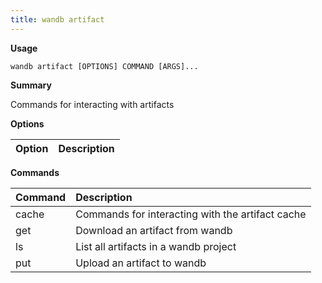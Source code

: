 ---
title: wandb artifact
---

**Usage**

`wandb artifact [OPTIONS] COMMAND [ARGS]...`

**Summary**

Commands for interacting with artifacts


**Options**

| **Option** | **Description** |
| :--- | :--- |


**Commands**

| **Command** | **Description** |
| :--- | :--- |
| cache | Commands for interacting with the artifact cache |
| get | Download an artifact from wandb |
| ls | List all artifacts in a wandb project |
| put | Upload an artifact to wandb |

